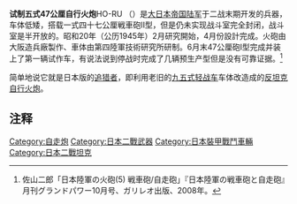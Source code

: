 {{refimprove|time=2014-03-08T04:52:34+00:00}}
{{Infobox Weapon|is_vehicle=yes
| 名称=試製五式四十七粍自走砲
| 画像=
| 説明=
| 全長=5.1 m
| 車体長=
| 全幅=2.27 m
| 全高=1.82 m
| 重量=8.5 t
| 懸架方式=
| 速度=40 km/h（推定）
| 整地時速度=
| 不整地時速度=
| 行動距離=
| 主砲=[[一式四十七粍戦車砲|一式四十七粍戦車砲II型]]×1
| 副武装=
| 装甲=30 mm
| エンジン名=[[三菱重工業|三菱]]A六一二〇VDe<br />[[空冷|空冷]][[直列6気筒|直列6気筒]][[ディーゼルエンジン|ディーゼル]]
| 出力=120 hp (最大)<br/>110 hp (定格)　<br />排気量14,300cc
| 乗員=3 名
}}

'''试制五式47公厘自行火炮'''HO-RU （{{lang-ja|試製五式四十七粍自走砲}}）是[[大日本帝国陆军|大日本帝国陆军]]于二战末期开发的兵器，车体低矮，搭载一式四十七公厘戦車砲Ⅱ型，但是仍未实现战斗室完全封闭，战斗室是半开放的。昭和20年（公历1945年）2月研究開始，4月份設計完成。火砲由大阪造兵廠製作、車体由第四陸軍技術研究所研制。6月末47公厘砲I型完成并装上了第一辆试作车，有说法说到停战时完成了几辆预生产型但是没有可靠证据。<ref>佐山二郎「日本陸軍の火砲(5) 戦車砲/自走砲」『日本陸軍の戦車砲と自走砲』月刊グランドパワー10月号、ガリレオ出版、2008年。</ref>

简单地说它就是日本版的[[追猎者|追猎者]]，即利用老旧的[[九五式轻战车|九五式轻战车]]车体改造成的[[反坦克自行火炮|反坦克自行火炮]]。

==注释==
<references/>

[[Category:自走炮|Category:自走炮]]
[[Category:日本二戰武器|Category:日本二戰武器]]
[[Category:日本裝甲戰鬥車輛|Category:日本裝甲戰鬥車輛]]
{{WWIIJapaneseAFVs}}
[[Category:日本二戰坦克|Category:日本二戰坦克]]